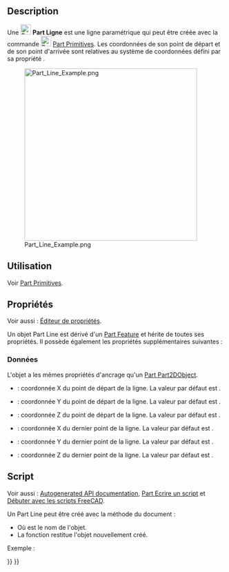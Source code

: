 <languages/>

{{Docnav/fr
|[[Part_Point/fr|Point]]
|[[Part_RegularPolygon/fr|Polygone régulier]]
|[[Part_Workbench/fr|Atelier Part]]
|IconL=Part_Point.svg
|IconR=Part_RegularPolygon.svg
|IconC=Workbench_Part.svg
}}

{{GuiCommand/fr
|Name=Part Line
|Name/fr=Part Ligne
|MenuLocation=Part → [[Part_Primitives/fr|Créer des primitives]] → Ligne
|Workbenches=[[Part_Workbench/fr|Part]], [[OpenSCAD_Workbench/fr|OpenSCAD]]
|SeeAlso=[[Part_Primitives/fr|Part Primitives]]
}}

==Description==

Une [[Image:Part_Line.svg|24px]] '''Part Ligne''' est une ligne paramétrique qui peut être créée avec la commande [[Image:Part_Primitives.svg|24px]] [[Part_Primitives/fr|Part Primitives]]. Les coordonnées de son point de départ et de son point d'arrivée sont relatives au système de coordonnées défini par sa propriété {{PropertyData|Placement}}.

[[Image:Part_Line_Example.png|400px]]

<span id="Usage"></span>
==Utilisation==

Voir [[Part_Primitives/fr#Utilisation|Part Primitives]].

<span id="Properties"></span>
== Propriétés ==

Voir aussi : [[Property_editor/fr|Éditeur de propriétés]].

Un objet Part Line est dérivé d'un [[Part_Feature/fr|Part Feature]] et hérite de toutes ses propriétés. Il possède également les propriétés supplémentaires suivantes :

<span id="Data"></span>
=== Données ===

{{TitleProperty|Attachment}}

L'objet a les mêmes propriétés d'ancrage qu'un [[Part_Part2DObject/fr#Donn.C3.A9es|Part Part2DObject]].

{{TitleProperty|Vertex 1 - Start}}

* {{PropertyData|X1|Distance}} : coordonnée X du point de départ de la ligne. La valeur par défaut est {{Value|0mm}}.
* {{PropertyData|Y1|Distance}} : coordonnée Y du point de départ de la ligne. La valeur par défaut est {{Value|0mm}}.
* {{PropertyData|Z1|Distance}} : coordonnée Z du point de départ de la ligne. La valeur par défaut est {{Value|0mm}}.

{{TitleProperty|Vertex 2 - Finish}}

* {{PropertyData|X2|Distance}} : coordonnée X du dernier point de la ligne. La valeur par défaut est {{Value|10mm}}.
* {{PropertyData|Y2|Distance}} : coordonnée Y du dernier point de la ligne. La valeur par défaut est {{Value|10mm}}.
* {{PropertyData|Z2|Distance}} : coordonnée Z du dernier point de la ligne. La valeur par défaut est {{Value|10mm}}.

<span id="Scripting"></span>
== Script ==

Voir aussi : [https://freecad.github.io/SourceDoc/ Autogenerated API documentation], [[Part_scripting/fr|Part Ecrire un script]] et [[FreeCAD_Scripting_Basics/fr|Débuter avec les scripts FreeCAD]].

Un Part Line peut être créé avec la méthode {{incode|addObject()}} du document :

{{Code|code=
line = FreeCAD.ActiveDocument.addObject("Part::Line", "myLine")
}}

* Où {{Incode|"myLine"}} est le nom de l'objet.
* La fonction restitue l'objet nouvellement créé.

Exemple :

{{Code|code=
import FreeCAD as App

doc = App.activeDocument()

line = doc.addObject("Part::Line", "myLine")
line.X1 = 1
line.Y1 = 3
line.Z1 = 6
line.X2 = 2
line.Y2 = 3
line.Z2 = 9

doc.recompute()
}}


{{Docnav/fr
|[[Part_Point/fr|Point]]
|[[Part_RegularPolygon/fr|Polygone régulier]]
|[[Part_Workbench/fr|Atelier Part]]
|IconL=Part_Point.svg
|IconR=Part_RegularPolygon.svg
|IconC=Workbench_Part.svg
}}

{{Part_Tools_navi{{#translation:}}}}
{{Userdocnavi{{#translation:}}}}